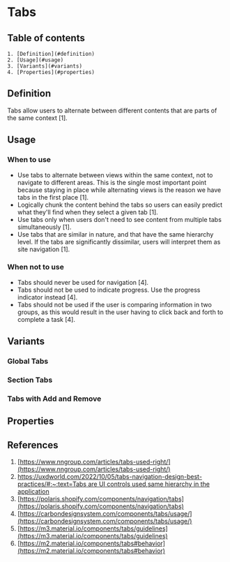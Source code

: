 
<Meta of={TabsStories} />

# Tabs

## Table of contents
    1. [Definition](#definition)
    2. [Usage](#usage)
    3. [Variants](#variants)
    4. [Properties](#properties)

## Definition
Tabs allow users to alternate between different contents that are parts of the same context [1]. 
<Canvas of={TabsStories.Global} />

## Usage

### When to use
- Use tabs to alternate between views within the same context, not to navigate to different areas. This is the single most important point because staying in place while alternating views is the reason we have tabs in the first place [1].
- Logically chunk the content behind the tabs so users can easily predict what they'll find when they select a given tab [1].
- Use tabs only when users don't need to see content from multiple tabs simultaneously [1].
- Use tabs that are similar in nature, and that have the same hierarchy level. If the tabs are significantly dissimilar, users will interpret them as site navigation [1].

### When not to use
- Tabs should never be used for navigation [4].
- Tabs should not be used to indicate progress. Use the progress indicator instead [4].
- Tabs should not be used if the user is comparing information in two groups, as this would result in the user having to click back and forth to complete a task [4].

## Variants

### Global Tabs
<Canvas of={TabsStories.Global} />

### Section Tabs
<Canvas of={TabsStories.Default} />

### Tabs with Add and Remove
<Canvas of={TabsStories.AddAndDeleteTabs} />


## Properties
<ArgTypes of={Tabs} />

## References
1. [https://www.nngroup.com/articles/tabs-used-right/](https://www.nngroup.com/articles/tabs-used-right/)
2. [https://uxdworld.com/2022/10/05/tabs-navigation-design-best-practices/#:~:text=Tabs are UI controls used,same hierarchy in the application](https://uxdworld.com/2022/10/05/tabs-navigation-design-best-practices/#:~:text=Tabs%20are%20UI%20controls%20used,same%20hierarchy%20in%20the%20application)
3. [https://polaris.shopify.com/components/navigation/tabs](https://polaris.shopify.com/components/navigation/tabs)
4. [https://carbondesignsystem.com/components/tabs/usage/](https://carbondesignsystem.com/components/tabs/usage/)
5. [https://m3.material.io/components/tabs/guidelines](https://m3.material.io/components/tabs/guidelines)
6. [https://m2.material.io/components/tabs#behavior](https://m2.material.io/components/tabs#behavior)
